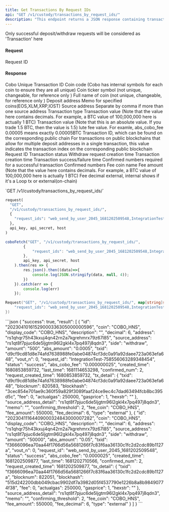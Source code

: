```yaml
---
title: Get Transactions By Request IDs
api: "GET /v1/custody/transactions_by_request_ids/"
description: "This endpoint returns a JSON response containing transaction information for the given request IDs. The request IDs should be provided as a comma-separated string in the 'request_ids' parameter of the GET request. The maximum number of request IDs that can be provided is 50."
---
```

Only successful deposit/withdraw requests will be considered as 'Transaction' here


#### Request
<ParamField body="request_ids" type="String" required>Request ID</ParamField>


#### Response
<ResponseField name="id" type="String">Cobo Unique Transaction ID</ResponseField>
<ResponseField name="coin" type="String">Coin code (Cobo has internal symbols for each coin to ensure they are all unique)</ResponseField>
<ResponseField name="display_code" type="String">Coin ticker symbol  (not unique, changeable, for reference only )</ResponseField>
<ResponseField name="description" type="String">Full name of coin  (not unique, changeable, for reference only )</ResponseField>
<ResponseField name="address" type="String">Deposit address</ResponseField>
<ResponseField name="memo" type="String">Memo for specified coins(EOS,XLM,XRP,IOST)</ResponseField>
<ResponseField name="source_address" type="String">Source address</ResponseField>
<ResponseField name="source_address_detail" type="String">Separate by comma if more than one source address</ResponseField>
<ResponseField name="side" type="enum(deposit / withdraw)">Transaction type</ResponseField>
<ResponseField name="amount" type="String">Transaction value (Note that the value here contains decimals. For example, a BTC value of 100,000,000 here is actually 1 BTC)</ResponseField>
<ResponseField name="abs_amount" type="String">Transaction value (Note that this is an absolute value. If you trade 1.5 BTC, then the value is 1.5)</ResponseField>
<ResponseField name="abs_cobo_fee" type="String">lute fee value. For examle, abs_cobo_fee 0.00005 means exactly 0.00005BTC</ResponseField>
<ResponseField name="txid" type="String">Transaction ID, which can be found on the corresponding public chain</ResponseField>
<ResponseField name="vout_n" type="String">For transactions on public blockchains that allow for multiple deposit addresses in a single transaction, this value indicates the transaction index on the corresponding public blockchain</ResponseField>
<ResponseField name="request_id" type="String">Request ID</ResponseField>
<ResponseField name="status" type="enum(success / failed / pending)">Transaction status</ResponseField>
<ResponseField name="request_created_time" type="Long">Withdraw request creation time</ResponseField>
<ResponseField name="created_time" type="Long">Transaction creation time</ResponseField>
<ResponseField name="last_time" type="Long">Transaction success/failure time</ResponseField>
<ResponseField name="confirming_threshold" type="Int">Confirmed numbers required for a successful transaction</ResponseField>
<ResponseField name="confirmed_num" type="Int">Confirmed numbers</ResponseField>
<ResponseField name="fee_coin" type="String">Fee coin name</ResponseField>
<ResponseField name="fee_amount" type="Int">Fee amount (Note that the value here contains decimals. For example, a BTC value of 100,000,000 here is actually 1 BTC)</ResponseField>
<ResponseField name="fee_decimal" type="Int">Fee decimal</ResponseField>
<ResponseField name="type" type="String">external, internal shows if it's a Loop tx or external(on-chain)</ResponseField>



<RequestExample>
`GET /v1/custody/transactions_by_request_ids/`

```python Python
request(
  "GET",
  "/v1/custody/transactions_by_request_ids/",
  {
    "request_ids": "web_send_by_user_2045_1681202509548,IntegrationTest-758556063289348454"
  },
  api_key, api_secret, host
)
```

```javascript JavaScript
coboFetch("GET", "/v1/custody/transactions_by_request_ids/",
        {
            "request_ids": "web_send_by_user_2045_1681202509548,IntegrationTest-758556063289348454"
        },
        api_key, api_secret, host
    ).then(res => {
        res.json().then((data)=>{
            console.log(JSON.stringify(data, null, 4));
        })
    }).catch(err => {
        console.log(err)
    });
```

```go Go
Request("GET", "/v1/custody/transactions_by_request_ids/", map[string]string{
    "request_ids": "web_send_by_user_2045_1681202509548,IntegrationTest-758556063289348454"
})
```
</RequestExample>

<ResponseExample>
```json
{
  "success": true,
  "result": [
    {
      "id": "20230410161529000336305000000596",
      "coin": "COBO_HNS",
      "display_code": "COBO_HNS",
      "description": "",
      "decimal": 6,
      "address": "rs1qhqr75h43kxuj4qn42rn2a7kgrehmrx79z67l85",
      "source_address": "rs1qt8f7pjuc6de5ljgtm96l2gkl4x7pq497j8qdn3",
      "side": "withdraw",
      "amount": "500",
      "abs_amount": "0.0005",
      "txid": "d9cf9cd81d8e74afd7638988fe0abe04874cf3dc0a91a92daee723a063efa648",
      "vout_n": 0,
      "request_id": "IntegrationTest-758556063289348454",
      "status": "success",
      "abs_cobo_fee": "0.000000025",
      "created_time": 1680853859732,
      "last_time": 1681114653298,
      "confirmed_num": 2,
      "request_created_time": 1680853859732,
      "tx_detail": {
        "txid": "d9cf9cd81d8e74afd7638988fe0abe04874cf3dc0a91a92daee723a063efa648",
        "blocknum": 820583,
        "blockhash": "3cec854e701ae9c360f59a829f3089faaf24ce9ec4c7dad63494fcb8bc395d5c",
        "fee": 0,
        "actualgas": 250000,
        "gasprice": 1,
        "hexstr": ""
      },
      "source_address_detail": "rs1qt8f7pjuc6de5ljgtm96l2gkl4x7pq497j8qdn3",
      "memo": "",
      "confirming_threshold": 2,
      "fee_coin": "COBO_HNS",
      "fee_amount": 550000,
      "fee_decimal": 6,
      "type": "external"
    },
    {
      "id": "20230411164409000324843000007282",
      "coin": "COBO_HNS",
      "display_code": "COBO_HNS",
      "description": "",
      "decimal": 6,
      "address": "rs1qhqr75h43kxuj4qn42rn2a7kgrehmrx79z67l85",
      "source_address": "rs1qt8f7pjuc6de5ljgtm96l2gkl4x7pq497j8qdn3",
      "side": "withdraw",
      "amount": "50000",
      "abs_amount": "0.05",
      "txid": "f3666096ea70aa44f1766d56a5681266f7c83f6aa36130c1fc2d2cdc89b1127a",
      "vout_n": 0,
      "request_id": "web_send_by_user_2045_1681202509548",
      "status": "success",
      "abs_cobo_fee": "0.0000025",
      "created_time": 1681202509877,
      "last_time": 1681202710566,
      "confirmed_num": 2,
      "request_created_time": 1681202509877,
      "tx_detail": {
        "txid": "f3666096ea70aa44f1766d56a5681266f7c83f6aa36130c1fc2d2cdc89b1127a",
        "blocknum": 822051,
        "blockhash": "515d242200dbb049cbac9902df7a3982d05f4537790e1226b8a8b98490774f38",
        "fee": 0,
        "actualgas": 250000,
        "gasprice": 1,
        "hexstr": ""
      },
      "source_address_detail": "rs1qt8f7pjuc6de5ljgtm96l2gkl4x7pq497j8qdn3",
      "memo": "",
      "confirming_threshold": 2,
      "fee_coin": "COBO_HNS",
      "fee_amount": 550000,
      "fee_decimal": 6,
      "type": "external"
    }
  ]
}
```
</ResponseExample>